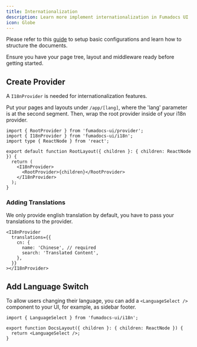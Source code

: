 ```yaml
---
title: Internationalization
description: Learn more implement internationalization in Fumadocs UI
icon: Globe
---
```


Please refer to this
[guide](/docs/headless/internationalization) to setup basic
configurations and learn how to structure the documents.

Ensure you have your page tree, layout and middleware ready before getting
started.

## Create Provider

A `I18nProvider` is needed for internationalization features.

Put your pages and layouts under `/app/[lang]`, where the 'lang' parameter is at the second segment.
Then, wrap the root provider inside of your i18n provider.

```tsx
import { RootProvider } from 'fumadocs-ui/provider';
import { I18nProvider } from 'fumadocs-ui/i18n';
import type { ReactNode } from 'react';

export default function RootLayout({ children }: { children: ReactNode }) {
  return (
    <I18nProvider>
      <RootProvider>{children}</RootProvider>
    </I18nProvider>
  );
}
```

### Adding Translations

We only provide english translation by default, you have to pass your translations to the provider.

```tsx
<I18nProvider
  translations={{
    cn: {
      name: 'Chinese', // required
      search: 'Translated Content',
    },
  }}
></I18nProvider>
```

## Add Language Switch

To allow users changing their language, you can add a `<LanguageSelect />`
component to your UI, for example, as sidebar footer.

```tsx title="[lang]/docs/layout.tsx"
import { LanguageSelect } from 'fumadocs-ui/i18n';

export function DocsLayout({ children }: { children: ReactNode }) {
  return <LanguageSelect />;
}
```
